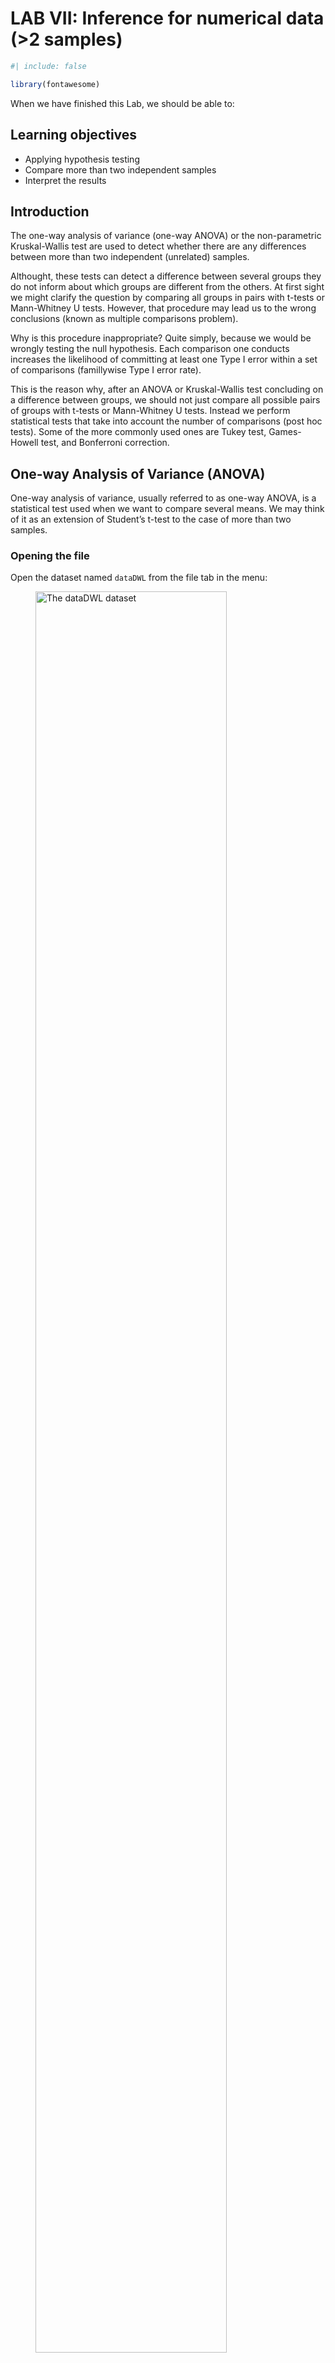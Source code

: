 # LAB VII: Inference for numerical data (\>2 samples) {#sec-lab7}

```r
#| include: false

library(fontawesome)

```

When we have finished this Lab, we should be able to:

::: {.callout-caution icon="false"}
## Learning objectives

-   Applying hypothesis testing
-   Compare more than two independent samples
-   Interpret the results
:::

## Introduction

The one-way analysis of variance (one-way ANOVA) or the non-parametric Kruskal-Wallis test are used to detect whether there are any differences between more than two independent (unrelated) samples.

Althought, these tests can detect a difference between several groups they do not inform about which groups are different from the others. At first sight we might clarify the question by comparing all groups in pairs with t-tests or Mann-Whitney U tests. However, that procedure may lead us to the wrong conclusions (known as multiple comparisons problem).

Why is this procedure inappropriate? Quite simply, because we would be wrongly testing the null hypothesis. Each comparison one conducts increases the likelihood of committing at least one Type I error within a set of comparisons (famillywise Type I error rate). 

This is the reason why, after an ANOVA or Kruskal-Wallis test concluding on a difference between groups, we should not just compare all possible pairs of groups with t-tests or Mann-Whitney U tests. Instead we perform statistical tests that take into account the number of comparisons (post hoc tests). Some of the more commonly used ones are Tukey test, Games-Howell test, and Bonferroni correction.


## One-way Analysis of Variance (ANOVA)

One-way analysis of variance, usually referred to as one-way ANOVA, is a statistical test used when we want to compare several means. We may think of it as an extension of Student’s t-test to the case of more than two samples.


### Opening the file

Open the dataset named `dataDWL` from the file tab in the menu:

![The dataDWL dataset](images/dataDWL.png){#fig-dataDWL width="85%"}

The dataset `dataDWL` has 60 participants and includes two variables (@fig-dataDWL). The numeric `WeightLoss` variable and the `Diet` variable (with levels "A", "B", "C" and "D").



### Research question

Consider the example of the variations between weight loss according to four different types of diet (A, B, C, and D). The question that may be asked is: does the average weight loss (units in kg) differ according to the diet?



### Hypothesis Testsing for the ANOVA test

::: {.callout-note icon="false"}
## Null hypothesis and alternative hypothesis

* $H_0$: all group means are equal (the means of weight loss in the four diets are equal: $\mu_{A} = \mu_{B} = \mu_{C} = \mu_{D}$)
* $H_1$: at least one group mean differs from the others (there is at least one diet with mean weight loss different from the others)

:::



### Assumptions

::: {.callout-note icon="false"}
## Check if the following assumptions are satisfied

1. The dependent variable, `WeightLoss`, should be approximately **normally** distributed for all groups
2. The data in  groups have similar **variance** (also named as homogeneity of variance or homoscedasticity)

:::


**A. Explore the descriptive characteristics of distribution for each group and check for normality**

The distributions can be explored visually with appropriate plots. Additionally, summary statistics and significance tests to check for normality (e.g., Shapiro-Wilk test) and for equality of variances (e.g., Levene's test) can be used.


We select:

```mermaid
flowchart LR
  A(Analyses) -.-> B(Exploration) -.-> C(Descriptives)
```

from the top menu, as shown below in @fig-diet0.

![In the Analyses Tab select Exploration and click on Descriptives.](images/diet0.png){#fig-diet0 width="75%"}


Drag the variable `WeightLoss` into the `Variables` box and split it by the `Diet` variable. Additionally, select `Variable across rows`, as shown below (@fig-diet1):

![Split the variable WeightLoss by Diet group](images/diet1.png){#fig-diet1 width="75%"}


We can now select the relevant descriptive statistics such as `Percantiles`, `Skewness`, `Kurtosis` and the `Shapiro-Wilk` test from the `Statistics` section (@fig-descriptives13):

![In the Statistics section select the descriptive statistics of interest.](images/descriptives13.png){#fig-descriptives13 width="70%"}

Once we have selected our descriptive statistics, a table will appear in the output window on our right-hand side, as shown below (@fig-diet2):

![Descriptive statistics of WeightLoss by Diet group (click on image to zoom in).](images/diet2.png){#fig-diet2}

The means are close to medians and the standard deviations are also similar indicating normal distributions for all groups. Additionally, both shape measures, skewness and (excess) kurtosis, have values in the acceptable range [-1, 1] which indicate symmetric and mesokurtic distributions, respectively. 


The Shapiro-Wilk tests of normality suggest that the data for the `WeightLoss` in all groups are normally distributed (p > 0.05 $\Rightarrow H_0$ is not rejected).



::: callout-important
# Remember: Hypothesis testing for Shapiro-Wilk test for normality

$H_{0}$: the data came from a normally distributed population.

$H_{1}$: the data tested are not normally distributed.

-   If p − value \< 0.05, reject the null hypothesis, $H_{0}$.
-   If p − value ≥ 0.05, do not reject the null hypothesis, $H_{0}$.
:::


Then we can check the `Density` from `Histograms` in the `Plot` section, as shown below (@fig-plots_density):

![In the Plot section select Density from Histograms.](images/plots_density.png){#fig-plots_density width="75%"}


A graph (@fig-diet3) is generated in the output window on our right-hand side:

![The Density plot of WeightLoss for each Diet.](images/diet3.png){#fig-diet3 width="70%"}

The above density plots show that the data are close to symmetry and the assumption of a normal distribution is reasonable for all diet groups.



**B. Homogeneity of variance**

The second assumption that should be satisfied is the homogeneity of variance. We observe in the summary table of @fig-diet2 that the standard deviations are similar (see also below the Levene's test for equality of variances in @fig-t_test4).

 

### Run the ANOVA test

::: {.callout-note icon="false"}
# Perform a ANOVA test

We will perform ANOVA to test the null hypothesis that the mean WeightLoss is the same for all diet groups.

We select:

```mermaid
flowchart LR
  A(Analyses) -.-> B(ANOVA) -.-> C(One-Way ANOVA)
```

![Conducting ANOVA test.](images/diet4.png){#fig-diet4 width="75%"}

The `One-Way ANOVA` dialogue box opens. Drag and drop the numeric variable `WeightLoss` to Dependent Variables and the independent variable `Diet` to Grouping Variable, as shown below @fig-diet5:

![One-Way ANOVA dialogue box](images/diet5.png){#fig-diet5 width="75%"}

We observe that we can select between the following two Tests: Welch's test (the default), or Fisher's test. At the moment, we keep the default choice. Moreover, from `Additional Statistics` check the `Descriptive`, and `Descriptive plots` boxes. Finally, from `Assumption Checks` tick the `Homogeneity test`. We will end up with the following screen:

![Additional statistics and tests.](images/diet6.png){#fig-diet6 width="75%"}

First, we look at the table of `Levene's test` for equality of variances (@fig-diet7):

![Levene's test.](images/diet7.png){#fig-diet7 width="60%"}

::: callout-important
# Remember: Hypothesis testing for Levene's test for equality of variances

$H_{0}$: the variances of WeightLoss in all groups are equal

$H_{1}$: the variances of WeightLoss differ between groups

-   If p − value \< 0.05, reject the null hypothesis, $H_{0}$.
-   If p − value ≥ 0.05, do not reject the null hypothesis, $H_{0}$.
:::


Since p = 0.583 > 0.05, the $H_0$ of the Levene's test is not rejected and **we have to perform the Fisher's test (assume equal variances)** (@fig-diet8). (NOTE: If the $p \geq 0.05$, then the population variances of WeightLoss in all groups are assumed equal).

![Fisher's ANOVA test.](images/diet8.png){#fig-diet8 width="75%"}

If the assumption of equal variances is not satisfied (Levene's test gives p \< 0.05, reject $H_0$), the Welch's test should be used from the available Tests in Jamovi (@fig-diet8).


Next, we can inspect again the results in the group descriptives table (@fig-diet9) and pertinent plots (@fig-diet9):

![Group descriptives.](images/diet9.png){#fig-diet9 width="65%"}

![Plot of mean (95% CI) of WeightLoss by Diet.](images/diet10.png){#fig-diet10 width="55%"}

Finally, we present the results of the Fisher's ANOVA test in the table of the @fig-diet11:

![The results of the Fisher's ANOVA test.](images/diet11.png){#fig-diet11 width="55%"}

In @fig-diet11, F= 6.12 indicates the obtained F-statistic= (variation between sample means $/$ variation within the samples). Note that we compare this value to an F-distribution (F-test). The degrees of freedom in the numerator (df1) and the denominator (df2) are 3 and 56, respectively (numarator: variation between sample means; denominator: variation within the samples).

The p-value=0.001 is less than 0.05 (reject $H_0$ of the ANOVA test). **There is at least one diet with mean weight loss which is different from the other means**.

:::

 

### Run post-hoc tests

::: {.callout-note icon="false"}
# Perform post-hoc tests

A **significant** one-way ANOVA is generally followed by post-hoc tests to perform multiple pairwise comparisons between groups. From the `One-Way ANOVA` dialogue click on `Post-Hoc Tests` bar. We have got the following two options:

-   Games-Howell (unequal variances)

-   Tukey (equal variances) 

Based on the result of Levene's test (p = 0.583 > 0.05, the $H_0$ is not rejected) (@fig-diet7), we should select the Tukey (equal variances) post-hoc test. Additionally, check the `Flag significant comparisons` as shown below (@fig-diet12):

![Select the appropriate post-hoc test.](images/diet12.png){#fig-diet12 width="70%"}



Once we have selected our post-hoc test, a table will appear in the output window on our right-hand side, as shown below (@fig-diet13):

![Table with the results of the post-hoc tests.](images/diet13.png){#fig-diet13 width="70%"}


**Interpretation**

Pairwise comparisons were carried out using the method of Tukey and the adjusted p-values were calculated. **The weight loss following diet C is significantly larger compared to diet A (mean difference = 2.93 kg, p=0.005 <0.05) or diet B (mean difference = 3.21 kg, p=0.002 <0.05)**.

:::

 

## Kruskal-Wallis test

The Kruskal-Wallis test is a rank-based non-parametric alternative to the one-way ANOVA and an extension of the Mann-Whitney U test to allow the comparison of more than two independent groups. It’s usually recommended when the normality assumption of one-way ANOVA test is not met (non-normal distributions).



### Opening the file

Open the dataset named `dataVO2` from the file tab in the menu:

![The dataVO2 dataset](images/dataVO2.png){#fig-dataVO2 width="85%"}

The dataset `dataVO2` includes 30 participants and has two variables. The numeric `VO2max` variable and the `sport` variable (with levels "rowers", "runners", and "triathletes").


### Research question

We want to compare the VO2max in three different sports (runners, rowers, and triathletes).



### Hypothesis Testsing for the Kruskal-Wallis test

::: {.callout-note icon="false"}
## Null hypothesis and alternative hypothesis

* $H_0$: the distribution of $VO2_{max}$ is the same in all groups (the medians of $VO2_{max}$ in the three sports are the same)

* $H_1$: there is at least one group with $VO2_{max}$ distribution different from the others (there is at least one sport with median $VO2_{max}$ different from the others) 

:::



**Explore the descriptive characteristics of distribution for each group and check for normality**

The distributions can be explored visually with appropriate plots. Additionally, summary statistics and significance tests to check for normality (e.g., Shapiro-Wilk test).


We select:

```mermaid
flowchart LR
  A(Analyses) -.-> B(Exploration) -.-> C(Descriptives)
```

from the top menu, as shown below in @fig-athletes0.

![In the Analyses Tab select Exploration and click on Descriptives.](images/athletes0.png){#fig-athletes0 width="75%"}

The Descriptives dialogue box opens. Drag the variable `VO2max` into the `Variables` box and split it by the `VO2max` variable. Additionally, select `Variable across rows`, as shown below (@fig-athletes1):

![Split the variable VO2max by sport group.](images/athletes1.png){#fig-athletes1 width="75%"}


We can now select the relevant descriptive statistics such as `Percantiles`, `Skewness`, `Kurtosis` and the `Shapiro-Wilk` test from the `Statistics` section (@fig-descriptives13):

![In the Statistics section select the descriptive statistics of interest.](images/descriptives13.png){#fig-descriptives13 width="70%"}


Once we have selected our descriptive statistics, a table will appear in the output window on our right-hand side, as shown below (@fig-athletes2):

![Descriptive statistics of VO2max by sport group (click on the image to zoom in).](images/athletes2.png){#fig-athletes2}


The sample size is relative small. Moreover, the skewness=1.51 and the kurtosis=1.6 for the triathletes are out of the range of -1 and 1 indicating non-normal distribution. We can also see that the data for the triathletes is not normally distributed (p=0.023 <0.05) according to the Shapiro-Wilk test.


Next, in the `Plots` section we can visualize the distribution of VO2max for the three groups. Check the boxes of `Box Plot`, `Violin`, `Data` and `Mean` from `Box Plots`, as shown below (@fig-athletes3):

![In the Plot section select Box Plots.](images/athletes3.png){#fig-athletes3 width="75%"}

A graph (@fig-athletes4) is generated in the output window on our right-hand side:

![In the Plots section select Density from Histograms.](images/athletes4.png){#fig-athletes4 width="70%"}

The above figure shows that the data in triathletes group have some outliers. Additionally, we can observe that the runners group seems to have the largest VO2max.


By considering all of the information together (small samples, graphs, normality test) the overall decision is against of normality.

 

### Run the Kruskal-Wallis test

::: {.callout-note icon="false"}
# Perform a Kruskal-Wallis test

We will perform Kruskal-Wallis to test the null hypothesis that the median $VO2_{max}$ is the same for all sports.

We select:

```mermaid
flowchart LR
  A(Analyses) -.-> B(ANOVA) -.-> C(Non-Parametric \nOne-Way ANOVA  \nKruskal-Wallis)
```


![Conducting Kruskal-Wallis test.](images/athletes5.png){#fig-athletes5 width="75%"}


The `One-Way ANOVA (Non-parametric)` dialogue box opens. Drag and drop the numeric variable `VO2max` to Dependent Variables and the independent variable `sport` to Grouping Variable, as shown below @fig-athletes6:

![One-Way ANOVA (Non-parametric) dialogue box](images/athletes6.png){#fig-athletes6 width="75%"}


The results of the Kruskal-Wallis test are presented in the table of the @fig-athletes7:

![The results of the Kruskal-Wallis test.](images/athletes7.png){#fig-athletes7 width="45%"}

The p-value (<0.001) is lower than 0.05. There is at least one sport in which the VO2max is different from the others.

:::


 

### Run post-hoc tests

::: {.callout-note icon="false"}
# Perform post-hoc tests

A **significant** Kruskal-Wallis test is generally followed by post-hoc tests to perform multiple pairwise comparisons between groups. Jamovi provides a pertinent test named `DSCF pairwise comparisons`:

![Check the DSCF post-hoc test.](images/athletes8.png){#fig-athletes8 width="70%"}


A table appears in the output window on our right-hand side, as shown below (@fig-athletes9):

![Table with the results of the post-hoc tests.](images/athletes9.png){#fig-athletes9 width="65%"}

**Interpretation**

Pairwise comparisons were carried out using the method of Dwas-Steel-Critchlow-Flinger and adjusting p-values were calculated. The runners' VO2max (median= 77.2, IQR=[74.2, 79.5] mL/kg/min) seems to be significantly higher than rowers (69.6 [67.8, 73.1] mL/kg/min) (p=0.005 <0.05) and triathletes (65.4 [64.0, 67.6] mL/kg/min) (p=0.003 <0.05).

:::